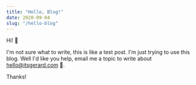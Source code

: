 ```yaml
---
title: "Hello, Blog!"
date: 2020-09-04
slug: "/hello-blog"
---
```


Hi! 👋

I'm not sure what to write, this is like a test post. I'm just trying to use this blog.
Well I'd like you help, email me a topic to write about <hello@itsgerard.com> 📍.

Thanks!
